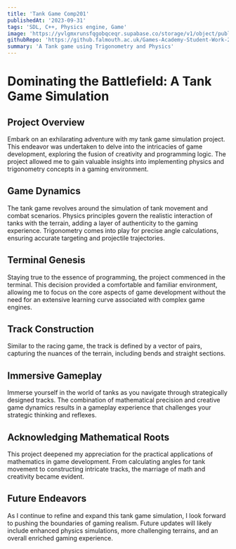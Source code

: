 ```yaml
---
title: 'Tank Game Comp201'
publishedAt: '2023-09-31'
tags: 'SDL, C++, Physics engine, Game'
image: 'https://yvlgmxrunsfqgobqceqr.supabase.co/storage/v1/object/public/images/tankgame.png?t=2023-11-14T17%3A07%3A53.720Z'
githubRepo: 'https://github.falmouth.ac.uk/Games-Academy-Student-Work-23-24/Comp201-As1-Ws2-Niklas-Bognar'
summary: 'A Tank game using Trigonometry and Physics'
---
```


# Dominating the Battlefield: A Tank Game Simulation

## Project Overview

Embark on an exhilarating adventure with my tank game simulation project. This endeavor was undertaken to delve into the intricacies of game development, exploring the fusion of creativity and programming logic. The project allowed me to gain valuable insights into implementing physics and trigonometry concepts in a gaming environment.

## Game Dynamics

The tank game revolves around the simulation of tank movement and combat scenarios. Physics principles govern the realistic interaction of tanks with the terrain, adding a layer of authenticity to the gaming experience. Trigonometry comes into play for precise angle calculations, ensuring accurate targeting and projectile trajectories.

## Terminal Genesis

Staying true to the essence of programming, the project commenced in the terminal. This decision provided a comfortable and familiar environment, allowing me to focus on the core aspects of game development without the need for an extensive learning curve associated with complex game engines.

## Track Construction

Similar to the racing game, the track is defined by a vector of pairs, capturing the nuances of the terrain, including bends and straight sections.

## Immersive Gameplay

Immerse yourself in the world of tanks as you navigate through strategically designed tracks. The combination of mathematical precision and creative game dynamics results in a gameplay experience that challenges your strategic thinking and reflexes.

## Acknowledging Mathematical Roots

This project deepened my appreciation for the practical applications of mathematics in game development. From calculating angles for tank movement to constructing intricate tracks, the marriage of math and creativity became evident.

## Future Endeavors

As I continue to refine and expand this tank game simulation, I look forward to pushing the boundaries of gaming realism. Future updates will likely include enhanced physics simulations, more challenging terrains, and an overall enriched gaming experience.
